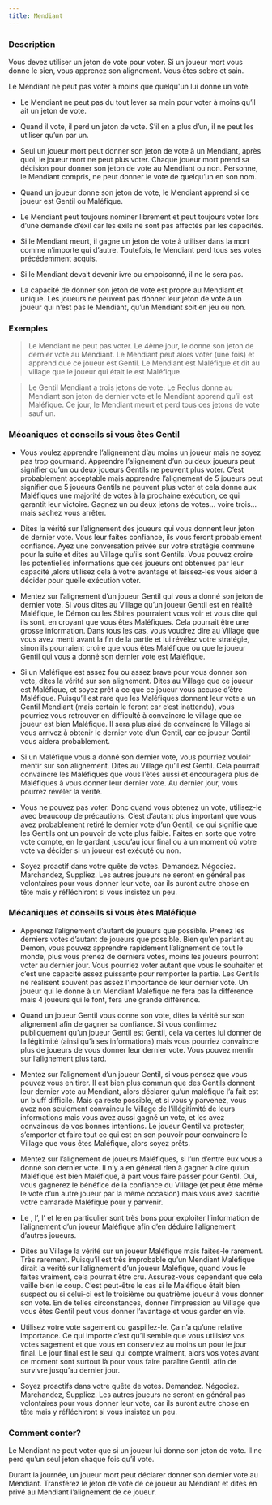 ```yaml
---
title: Mendiant
---
```



<Role MENDIANT header />

### Description

Vous devez utiliser un jeton de vote pour voter. Si un joueur mort vous donne le sien, vous apprenez son alignement. Vous êtes sobre et sain.

Le Mendiant ne peut pas voter à moins que quelqu'un lui donne un vote.

-	Le Mendiant ne peut pas du tout lever sa main pour voter à moins qu’il ait un jeton de vote.
    
-	Quand il vote, il perd un jeton de vote. S’il en a plus d’un, il ne peut les utiliser qu’un par un.
    
-	Seul un joueur mort peut donner son jeton de vote à un Mendiant, après quoi, le joueur mort ne peut plus voter. Chaque joueur mort prend sa décision pour donner son jeton de vote au Mendiant ou non. Personne, le Mendiant compris, ne peut donner le vote de quelqu’un en son nom.
    
-	Quand un joueur donne son jeton de vote, le Mendiant apprend si ce joueur est Gentil ou Maléfique.
    
-	Le Mendiant peut toujours nominer librement et peut toujours voter lors d’une demande d’exil car les exils ne sont pas affectés par les capacités.
    
-	Si le Mendiant meurt, il gagne un jeton de vote à utiliser dans la mort comme n’importe qui d’autre. Toutefois, le Mendiant perd tous ses votes précédemment acquis.
    
-	Si le Mendiant devait devenir ivre ou empoisonné, il ne le sera pas.
    
-	La capacité de donner son jeton de vote est propre au Mendiant et unique. Les joueurs ne peuvent pas donner leur jeton de vote à un joueur qui n’est pas le Mendiant, qu’un Mendiant soit en jeu ou non.

### Exemples

> Le Mendiant ne peut pas voter. Le 4ème jour, le <Role MOINE /> donne son jeton de dernier vote au Mendiant. Le Mendiant peut alors voter (une fois) et apprend que ce joueur est Gentil. Le Mendiant est Maléfique et dit au village que le joueur qui était le <Role MOINE /> est Maléfique.

> Le Gentil Mendiant a trois jetons de vote. Le Reclus donne au Mendiant son jeton de dernier vote et le Mendiant apprend qu’il est Maléfique. Ce jour, le Mendiant meurt et perd tous ces jetons de vote sauf un.

### Mécaniques et conseils si vous êtes Gentil

- Vous voulez apprendre l’alignement d’au moins un joueur mais ne soyez pas trop gourmand. Apprendre l’alignement d’un ou deux joueurs peut signifier qu’un ou deux joueurs Gentils ne peuvent plus voter. C’est probablement acceptable mais apprendre l’alignement de 5 joueurs peut signifier que 5 joueurs Gentils ne peuvent plus voter et cela donne aux Maléfiques une majorité de votes à la prochaine exécution, ce qui garantit leur victoire. Gagnez un ou deux jetons de votes… voire trois… mais sachez vous arrêter.

- Dites la vérité sur l’alignement des joueurs qui vous donnent leur jeton de dernier vote. Vous leur faites confiance, ils vous feront probablement confiance. Ayez une conversation privée sur votre stratégie commune pour la suite et dites au Village qu’ils sont Gentils. Vous pouvez croire les potentielles informations que ces joueurs ont obtenues par leur capacité ,alors utilisez cela à votre avantage et laissez-les vous aider à décider pour quelle exécution voter.

- Mentez sur l’alignement d’un joueur Gentil qui vous a donné son jeton de dernier vote. Si vous dites au Village qu’un joueur Gentil est en réalité Maléfique, le Démon ou les Sbires pourraient vous voir et vous dire qui ils sont, en croyant que vous êtes Maléfiques. Cela pourrait être une grosse information. Dans tous les cas, vous voudrez dire au Village que vous avez menti avant la fin de la partie et lui révélez votre stratégie, sinon ils pourraient croire que vous êtes Maléfique ou que le joueur Gentil qui vous a donné son dernier vote est Maléfique.

- Si un Maléfique est assez fou ou assez brave pour vous donner son vote, dites la vérité sur son alignement. Dites au Village que ce joueur est Maléfique, et soyez prêt à ce que ce joueur vous accuse d’être Maléfique. Puisqu’il est rare que les Maléfiques donnent leur vote a un Gentil Mendiant (mais certain le feront car c’est inattendu), vous pourriez vous retrouver en difficulté à convaincre le village que ce joueur est bien Maléfique. Il sera plus aisé de convaincre le Village si vous arrivez à obtenir le dernier vote d’un Gentil, car ce joueur Gentil vous aidera probablement.

- Si un Maléfique vous a donné son dernier vote, vous pourriez vouloir mentir sur son alignement. Dites au Village qu’il est Gentil. Cela pourrait convaincre les Maléfiques que vous l’êtes aussi et encouragera plus de Maléfiques à vous donner leur dernier vote. Au dernier jour, vous pourrez révéler la vérité.

- Vous ne pouvez pas voter. Donc quand vous obtenez un vote, utilisez-le avec beaucoup de précautions. C’est d’autant plus important que vous avez probablement retiré le dernier vote d’un Gentil, ce qui signifie que les Gentils ont un pouvoir de vote plus faible. Faites en sorte que votre vote compte, en le gardant jusqu’au jour final ou à un moment où votre vote va décider si un joueur est exécuté ou non. 

- Soyez proactif dans votre quête de votes. Demandez. Négociez. Marchandez, Suppliez. Les autres joueurs ne seront en général pas volontaires pour vous donner leur vote, car ils auront autre chose en tête mais y réfléchiront si vous insistez un peu. 

### Mécaniques et conseils si vous êtes Maléfique

- Apprenez l’alignement d’autant de joueurs que possible. Prenez les derniers votes d’autant de joueurs que possible. Bien qu’en parlant au Démon, vous pouvez apprendre rapidement l’alignement de tout le monde, plus vous prenez de derniers votes, moins les joueurs pourront voter au dernier jour. Vous pourriez voter autant que vous le souhaiter et c’est une capacité assez puissante pour remporter la partie. Les Gentils ne réalisent souvent pas assez l’importance de leur dernier vote. Un joueur qui le donne à un Mendiant Maléfique ne fera pas la différence mais 4 joueurs qui le font, fera une grande différence.

- Quand un joueur Gentil vous donne son vote, dites la vérité sur son alignement afin de gagner sa confiance. Si vous confirmez publiquement qu’un joueur Gentil est Gentil, cela va certes lui donner de la légitimité (ainsi qu’à ses informations) mais vous pourriez convaincre plus de joueurs de vous donner leur dernier vote. Vous pouvez mentir sur l’alignement plus tard.

- Mentez sur l’alignement d’un joueur Gentil, si vous pensez que vous pouvez vous en tirer. Il est bien plus commun que des Gentils donnent leur dernier vote au Mendiant, alors déclarer qu’un maléfique l’a fait est un bluff difficile. Mais ça reste possible, et si vous y parvenez, vous avez non seulement convaincu le Village de l’illégitimité de leurs informations mais vous avez aussi gagné un vote, et les avez convaincus de vos bonnes intentions. Le joueur Gentil va protester, s’emporter et faire tout ce qui est en son pouvoir pour convaincre le Village que vous êtes Maléfique, alors soyez prêts. 

- Mentez sur l’alignement de joueurs Maléfiques, si l’un d’entre eux vous a donné son dernier vote. Il n’y a en général rien à gagner à dire qu’un Maléfique est bien Maléfique, à part vous faire passer pour Gentil. Oui, vous gagnerez le bénéfice de la confiance du Village (et peut être même le vote d’un autre joueur par la même occasion) mais vous avez sacrifié votre camarade Maléfique pour y parvenir.

- Le <Role CUISTOT />, l’<Role EMPATHIQUE />, l’<Role ENQUETEUR /> et le <Role CROQUE_MORT /> en particulier sont très bons pour exploiter l’information de l’alignement d’un joueur Maléfique afin d’en déduire l’alignement d’autres joueurs.

- Dites au Village la vérité sur un joueur Maléfique mais faites-le rarement. Très rarement. Puisqu’il est très improbable qu’un Mendiant Maléfique dirait la vérité sur l’alignement d’un joueur Maléfique, quand vous le faites vraiment, cela pourrait être cru. Assurez-vous cependant que cela vaille bien le coup. C’est peut-être le cas si le Maléfique était bien suspect ou si celui-ci est le troisième ou quatrième joueur à vous donner son vote. En de telles circonstances, donner l’impression au Village que vous êtes Gentil peut vous donner l’avantage et vous garder en vie. 

- Utilisez votre vote sagement ou gaspillez-le. Ça n’a qu’une relative importance. Ce qui importe c’est qu’il semble que vous utilisiez vos votes sagement et que vous en conserviez au moins un pour le jour final. Le jour final est le seul qui compte vraiment, alors vos votes avant ce moment sont surtout là pour vous faire paraître Gentil, afin de survivre jusqu’au dernier jour.

- Soyez proactifs dans votre quête de votes. Demandez. Négociez. Marchandez, Suppliez. Les autres joueurs ne seront en général pas volontaires pour vous donner leur vote, car ils auront autre chose en tête mais y réfléchiront si vous insistez un peu. 

### Comment conter?

Le Mendiant ne peut voter que si un joueur lui donne son jeton de vote. Il ne perd qu’un seul jeton chaque fois qu’il vote.

Durant la journée, un joueur mort peut déclarer donner son dernier vote au Mendiant. Transférez le jeton de vote de ce joueur au Mendiant et dites en privé au Mendiant l’alignement de ce joueur.